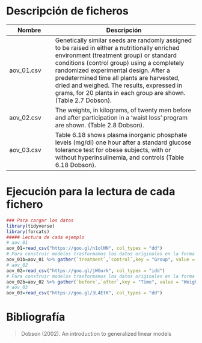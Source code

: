 # Descripción de ficheros

Nombre             | Descripción
-------------------|------------------------------------------------------------
aov_01.csv       |   Genetically similar seeds are randomly assigned to be raised in either a nutritionally enriched environment (treatment group) or standard conditions (control group) using a completely randomized experimental design. After a predetermined time all plants are harvested, dried and weighed. The results, expressed in grams, for 20 plants in each group are shown.  (Table 2.7 Dobson).
aov_02.csv       |  The weights, in kilograms, of twenty men before and after participation in a ‘waist loss’ program are shown.  (Table 2.8 Dobson).
aov_03.csv       |  Table 6.18 shows plasma inorganic phosphate levels (mg/dl) one hour after a standard glucose tolerance test for obese subjects, with or without hyperinsulinemia, and controls  (Table 6.18 Dobson).


# Ejecución para la lectura de cada fichero

```r
### Para cargar los datos
library(tidyverse)
library(forcats)
##### Lectura de cada ejemplo
# aov_01
aov_01=read_csv("https://goo.gl/n1olNN", col_types = "dd")
# Para construir modelos trasformamos los datos originales en la forma habitual  
aov_01b=aov_01 %>% gather(`treatment`,`control`,key = "Group", value = "Dried")
# aov_02
aov_02=read_csv("https://goo.gl/jWGurk", col_types = "idd")
# Para construir modelos trasformamos los datos originales en la forma habitual  
aov_02b=aov_02 %>% gather(`before`,`after`,key = "Time", value = "Weight")
# aov_03
aov_03=read_csv("https://goo.gl/3L4EtK", col_types = "dd")
```

# Bibliografía

>Dobson (2002). An introduction to generalized linear models
